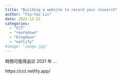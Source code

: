 ```yaml
---
title: "Building a website to record your research"
author: "Tzu-Yao Lin"
date: 2022-12-22
categories: 
  - "CCT"
  - "rmarkdown"
  - "blogdown"
  - "netlify"
#image: "image.jpg"
---
```



時間可能得追逤 2021 年  ...


https://cct.netlify.app/

